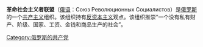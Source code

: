 {{Infobox political party
| name = Alliance of the Revolutionary Socialists
| colorcode = Red
| ideology = [[共產主義|共產主義]]<br>[[革命社會主義|革命社會主義]]<br>[[反資本主義|反資本主義]]
| country = 俄羅斯
}}
{{Unreferenced|time=2017-02-10T17:22:38+00:00}}
'''革命社会主义者联盟'''（[[俄语|俄语]]：Союз Революционных Социалистов）是[[俄罗斯|俄罗斯]]的一个[[共产主义|共产主义]]组织。该组织持有[[反资本主义|反资本主义]]观点。该组织推崇“一个没有私有财产、阶级、国家、工资、金钱和商品生产的社会”。

{{欧洲的共产党}}
[[Category:俄罗斯的共产党|Category:俄罗斯的共产党]]